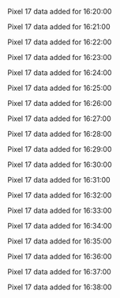 Pixel 17 data added for 16:20:00

Pixel 17 data added for 16:21:00

Pixel 17 data added for 16:22:00

Pixel 17 data added for 16:23:00

Pixel 17 data added for 16:24:00

Pixel 17 data added for 16:25:00

Pixel 17 data added for 16:26:00

Pixel 17 data added for 16:27:00

Pixel 17 data added for 16:28:00

Pixel 17 data added for 16:29:00

Pixel 17 data added for 16:30:00

Pixel 17 data added for 16:31:00

Pixel 17 data added for 16:32:00

Pixel 17 data added for 16:33:00

Pixel 17 data added for 16:34:00

Pixel 17 data added for 16:35:00

Pixel 17 data added for 16:36:00

Pixel 17 data added for 16:37:00

Pixel 17 data added for 16:38:00

